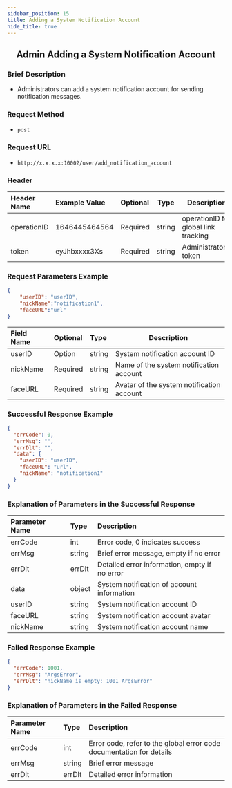 ```yaml
---
sidebar_position: 15
title: Adding a System Notification Account
hide_title: true
---
```


<center>

## Admin Adding a System Notification Account

</center>

### Brief Description
- Administrators can add a system notification account for sending notification messages.
### Request Method
- `post`
### Request URL
- `http://x.x.x.x:10002/user/add_notification_account`


### Header
|Header Name|Example Value|Optional|Type|Description|
|:----    |:-------    |:--- |---|------      |
|operationID|1646445464564|Required|string|operationID for global link tracking|
|token|eyJhbxxxx3Xs|Required|string|Administrator's token|


### Request Parameters Example


```json
{
    "userID": "userID",
    "nickName":"notification1",
    "faceURL":"url"
}
```
| Field Name | Optional | Type   | Description                               |
|:-----------|:---------|:-------|-------------------------------------------|
| userID     | Option   | string | System notification account ID            |
| nickName   | Required | string | Name of the system notification account   |
| faceURL    | Required | string | Avatar of the system notification account |
### Successful Response Example


```json
{
  "errCode": 0,
  "errMsg": "",
  "errDlt": "",
  "data": {
    "userID": "userID",
    "faceURL": "url",
    "nickName": "notification1"
  }
}
```
### Explanation of Parameters in the Successful Response


| Parameter Name | Type   | Description                                   |
|:---------------|:-------|:----------------------------------------------|
| errCode        | int    | Error code, 0 indicates success               |
| errMsg         | string | Brief error message, empty if no error        |
| errDlt         | errDlt | Detailed error information, empty if no error |
|data|object|System notification of account information|
| userID         | string | System notification account ID                |
| faceURL        | string | System notification account avatar            |
| nickName       | string | System notification account name              |
### Failed Response Example


```json
{
  "errCode": 1001,
  "errMsg": "ArgsError",
  "errDlt": "nickName is empty: 1001 ArgsError"
}
```
### Explanation of Parameters in the Failed Response


|Parameter Name|Type|Description|
|:----    |:-------    |:--- |
|errCode|int|Error code, refer to the global error code documentation for details|
|errMsg|string|Brief error message|
|errDlt|errDlt|Detailed error information|
